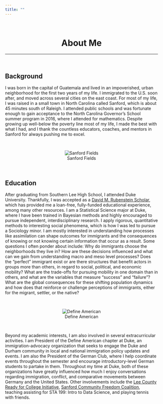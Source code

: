 ```yaml
---
title: ""
---
```


<br>

<center>
# About Me
</center>

***

<br>

## Background

I was born in the capital of Guatemala and lived in an impoverished, urban neighborhood for the first two years of my life. I immigrated to the U.S. soon after, and moved across several cities on the east coast. For most of my life, I was raised in a small town in North Carolina called Sanford, which is about 45 minutes south of Raleigh. I attended public schools and was fortunate enough to gain acceptance to the North Carolina Governor's School summer program in 2016, where I attended for mathematics. Despite growing up well-below the poverty line most of my life, I made the best with what I had, and I thank the countless educators, coaches, and mentors in Sanford for always pushing me to excel.

<br>
 
<center>
![Sanford Fields](aboutme1.jpg)
</center>
 
<br>

## Education

After graduating from Southern Lee High School, I attended Duke University. Thankfully, I was accepted as a [David M. Rubenstein Scholar](https://rubensteinscholars.duke.edu/), which has provided me a loan-free, fully-funded educational experience, among many other resources. I am a Statistical Science major at Duke, where I have been trained in Bayesian methods and highly encouraged to pursue independent, interdisciplinary research. I apply rigorous, quantitative methods to interesting social phenomena, which is how I was led to pursue a Sociology minor. I am mostly interested in understanding how processes like assimilation can shape outcomes for immigrants and the consequences of knowing or not knowing certain information that occur as a result. Some questions I often ponder about include: Why do immigrants choose the neighborhoods they live in? How are these decisions influenced and what can we gain from understanding macro and meso level processes? Does the "perfect" immigrant exist or are there structures that benefit actors in groups more than others, in regard to social, political, and economic mobility? What are the trade-offs for pursuing mobility in one domain than in others, and what are the variables that measure "success" and "failure"? What are the global consequences for these shifting population dynamics and how does that reinforce or challenge perceptions of immigrants, either for the migrant, settler, or the native?

<br>

<center>
![Define American](aboutme2.jpg)
</center>

<br>

Beyond my academic interests, I am also involved in several extracurricular activities. I am President of the Define American chapter at Duke, an immigration-advocacy organization that seeks to engage the Duke and Durham community in local and national immigration policy updates and events. I am also the President of the German Club, where I help coordinate events throughout the semester and encourage introductory-level German students to partake in them. Throughout my time at Duke, both of these organizations have greatly influenced how much I enjoy conversations regarding immigration, conflict, and comparative movements between Germany and the United States. Other involvements include the [Lee County Ready for College Initiative](https://www.lcrfci.com/home), [Sanford Community Freedom Coalition](https://www.facebook.com/Sanford-Community-Freedom-Coalition-108514584353849/), teaching assisting for STA 199: Intro to Data Science, and playing tennis with friends.
